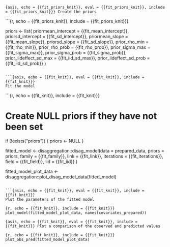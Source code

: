 ```{asis, echo = {{fit_priors_knit}}, eval = {{fit_priors_knit}}, include = {{fit_priors_knit}}}
Create the priors
```

```{r, echo = {{fit_priors_knit}}, include = {{fit_priors_knit}}}

priors <- list(
         priormean_intercept = {{fit_mean_intercept}},
         priorsd_intercept = {{fit_sd_intercept}},
         priormean_slope = {{fit_mean_slope}},
         priorsd_slope = {{fit_sd_slope}},
         prior_rho_min = {{fit_rho_min}},
         prior_rho_prob = {{fit_rho_prob}},
         prior_sigma_max = {{fit_sigma_max}},
         prior_sigma_prob = {{fit_sigma_prob}},
         prior_iideffect_sd_max = {{fit_iid_sd_max}},
         prior_iideffect_sd_prob = {{fit_iid_sd_prob}}
         )

```

```{asis, echo = {{fit_knit}}, eval = {{fit_knit}}, include = {{fit_knit}}}
Fit the model
```

```{r, echo = {{fit_knit}}, include = {{fit_knit}}}

# Create NULL priors if they have not been set
if (!exists("priors")) {
  priors <- NULL
}

fitted_model <- disaggregation::disag_model(data = prepared_data,
                                            priors = priors,
                                            family = {{fit_family}},
                                            link = {{fit_link}},
                                            iterations = {{fit_iterations}},
                                            field = {{fit_field}},
                                            iid = {{fit_iid}}
                                            )

fitted_model_plot_data <- disaggregation::plot_disag_model_data(fitted_model)

```

```{asis, echo = {{fit_knit}}, eval = {{fit_knit}}, include = {{fit_knit}}}
Plot the parameters of the fitted model
```

```{r, echo = {{fit_knit}}, include = {{fit_knit}}}
plot_model(fitted_model_plot_data, names(covariates_prepared))
```

```{asis, echo = {{fit_knit}}, eval = {{fit_knit}}, include = {{fit_knit}}}
Plot a comparison of the observed and predicted values
```

```{r, echo = {{fit_knit}}, include = {{fit_knit}}}
plot_obs_pred(fitted_model_plot_data)
```
